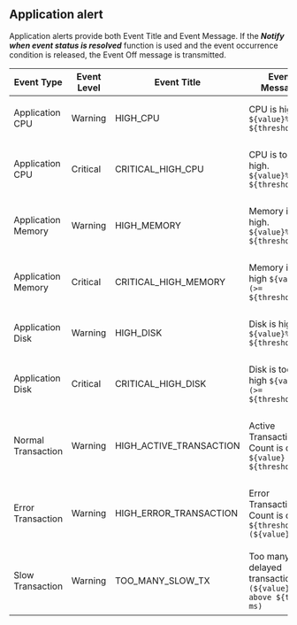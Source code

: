 ## Application alert

Application alerts provide both Event Title and Event Message. If the **_Notify when event status is resolved_** function is used and the event occurrence condition is released, the Event Off message is transmitted.

| Event Type         | Event Level | Event Title             | Event Message                                                 | Event Off Message                                                  |
| ------------------ | ----------- | ----------------------- | ------------------------------------------------------------- | ------------------------------------------------------------------ |
| Application CPU    | Warning     | HIGH_CPU                | CPU is high. `${value}% (>= ${threshold}%)`                   | RECOVERED: CPU is high. less than `${threshold}%`                  |
| Application CPU    | Critical    | CRITICAL_HIGH_CPU       | CPU is too high. `${value}% (>= ${threshold}%)`               | RECOVERED: CPU is too high. less than `${threshold}%`              |
| Application Memory | Warning     | HIGH_MEMORY             | Memory is high. `${value}% (>= ${threshold}%)`                | RECOVERED: Memory is high. less than `${threshold}%`               |
| Application Memory | Critical    | CRITICAL_HIGH_MEMORY    | Memory is too high `${value}% (>= ${threshold}%)`             | RECOVERED: Memory is too high. less than `${threshold}%`           |
| Application Disk   | Warning     | HIGH_DISK               | Disk is high `${value}% (>= ${threshold}%)`                   | RECOVERED: Disk id high. less than `${threshold}%`                 |
| Application Disk   | Critical    | CRITICAL_HIGH_DISK      | Disk is too high `${value}% (>= ${threshold}%)`               | RECOVERED: Disk is too highf. less than `${threshold}%`            |
| Normal Transaction | Warning     | HIGH_ACTIVE_TRANSACTION | Active Transaction Count is over `${value} (>= ${threshold})` | RECOVERED: Active Transaction Count is less than `${threshold}`    |
| Error Transaction  | Warning     | HIGH_ERROR_TRANSACTION  | Error Transaction Count is over `${threshold} (${value})`     | RECOVERED: Error Transaction Count is less than `${threshold}`     |
| Slow Transaction   | Warning     | TOO_MANY_SLOW_TX        | Too many delayed transactions `(${value}, above ${time} ms)`  | RECOVERED: Too many delayed transactions. less than `${threshold}` |
